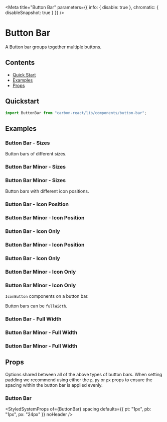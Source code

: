 

<Meta
  title="Button Bar"
  parameters={{ info: { disable: true }, chromatic: { disableSnapshot: true } }}
/>

# Button Bar

A Button bar groups together multiple buttons.

## Contents

- [Quick Start](#quick-start)
- [Examples](#examples)
- [Props](#props)

## Quickstart

```javascript
import ButtonBar from "carbon-react/lib/components/button-bar";
```

## Examples

### Button Bar - Sizes

Button bars of different sizes.

<Canvas>
  <Story name="sizes" story={stories.buttonBarSizes} />
</Canvas>

### Button Bar Minor - Sizes

<Canvas>
  <Story name="button minor sizes" story={stories.buttonBarMinorSizes} />
</Canvas>

### Button Bar Minor - Sizes

<Canvas>
  <Story name="button minor sizes" story={stories.buttonBarMinorSizes} />
</Canvas>

Button bars with different icon positions.

### Button Bar - Icon Position

<Canvas>
  <Story name="button major with icons" story={stories.buttonBarIcons} />
</Canvas>

### Button Bar Minor - Icon Position

<Canvas>
  <Story name="button minor with icons" story={stories.buttonBarMinorIcons} />
</Canvas>

### Button Bar - Icon Only

<Canvas>
  <Story name="button major with icons" story={stories.buttonBarIcons} />
</Canvas>

### Button Bar Minor - Icon Position

<Canvas>
  <Story name="button minor with icons" story={stories.buttonBarMinorIcons} />
</Canvas>

### Button Bar - Icon Only

<Canvas>
  <Story name="button major icons only" story={stories.buttonBarIconsOnly} />
</Canvas>

### Button Bar Minor - Icon Only

<Canvas>
  <Story name="button minor icons only" story={stories.buttonBarMinorIconsOnly} />
</Canvas>

### Button Bar Minor - Icon Only

<Canvas>
  <Story name="button minor icons only" story={stories.buttonBarMinorIconsOnly} />
</Canvas>

`IconButton` components on a button bar.

<Canvas>
  <Story name="button major icon buttons" story={stories.buttonBarIconButtons} />
</Canvas>

Button bars can be `fullWidth`.

### Button Bar - Full Width

<Canvas>
  <Story name="button major fullWidth" story={stories.buttonBarFullWidth} />
</Canvas>

### Button Bar Minor - Full Width

<Canvas>
  <Story name="button minor fullWidth" story={stories.buttonBarMinorFullWidth} />
</Canvas>

### Button Bar Minor - Full Width

<Canvas>
  <Story name="button minor fullWidth" story={stories.buttonBarMinorFullWidth} />
</Canvas>

## Props

Options shared between all of the above types of button bars. When setting padding we recommend using either the `p`, `py`
or `px` props to ensure the spacing within the button bar is applied evenly.

### Button Bar

<StyledSystemProps
  of={ButtonBar}
  spacing
  defaults={{ pt: "1px", pb: "1px", px: "24px" }}
  noHeader
/>